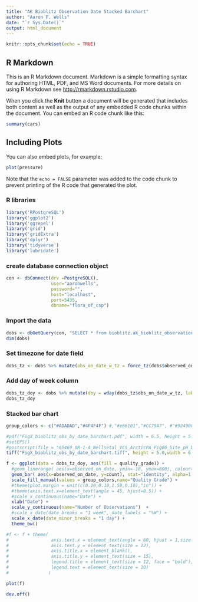 ```yaml
---
title: "AK Bioblitz Observation Date Stacked Barchart"
author: "Aaron F. Wells"
date: "`r Sys.Date()`"
output: html_document
---
```


```r
knitr::opts_chunk$set(echo = TRUE)
```

## R Markdown

This is an R Markdown document. Markdown is a simple formatting syntax for authoring HTML, PDF, and MS Word documents. For more details on using R Markdown see <http://rmarkdown.rstudio.com>.

When you click the **Knit** button a document will be generated that includes both content as well as the output of any embedded R code chunks within the document. You can embed an R code chunk like this:

```r
summary(cars)
```

## Including Plots

You can also embed plots, for example:

```r
plot(pressure)
```

Note that the `echo = FALSE` parameter was added to the code chunk to prevent printing of the R code that generated the plot.

### R libraries 
```r
library('RPostgreSQL')
library('ggplot2')
library('ggrepel')
library('grid')
library('gridExtra') 
library('dplyr')
library('tidyverse')
library('lubridate')
```


### create database connection object
```r
con <- dbConnect(drv =PostgreSQL(), 
                 user="aaronwells", 
                 password="",
                 host="localhost", 
                 port=5435, 
                 dbname="flora_of_csp")
```


### Import the data
```r
dobs <- dbGetQuery(con, "SELECT * from bioblitz.ak_bioblitz_observation_date_view;")
dim(dobs)

```

### Set timezone for date field
```r
dobs_tz <- dobs %>% mutate(obs_on_date_w_tz = force_tz(dobs$observed_on_date,"America/Anchorage") )

```

### Add day of week column
```r
dobs_tz_doy <- dobs %>% mutate(doy = wday(dobs_tz$obs_on_date_w_tz, label=TRUE))
dobs_tz_doy
```

### Stacked bar chart
```r
group_colors <- c("#ADADAD","#4F4F4F") #,"#e66101","#CC79A7", #"#924900",

#pdf("FigX_bioblitz_obs_by_date_barchart.pdf", width = 6.5, height = 5.0 )
#setEPS()
#postscript(file = "65469_0R-1-A_Wellsetal_VCS_ArcticPA_Fig06_Site_pH_by_alliance.eps", family="ArialMT", height= 5.0, width = 6.5)
tiff("FigX_bioblitz_obs_by_date_barchart.tiff", height = 5.0,width = 6.5,units = "in", res = 300, compression = "lzw")

f <- ggplot(data = dobs_tz_doy, aes(fill = quality_grade)) +
  #geom_linerange( aes(x=observed_on_date, ymin=-10, ymax=800), colour="black", alpha=0.9, size=1.3) +
  geom_bar( aes(x=observed_on_date, y=count), stat="identity", alpha=1.0) +
  scale_fill_manual(values = group_colors,name="Quality Grade") +
  #theme(plot.margin = unit(c(0.10,0.10,1.50,0.10),"in")) +
  #theme(axis.text.x=element_text(angle = 45, hjust=0.5)) +
  #scale_x_continuous(name="Date") +
  xlab("Date") +
  scale_y_continuous(name="Number of Observations")  +
  #scale_x_date(date_breaks = "1 week", date_labels = "%W") +
  scale_x_date(date_minor_breaks = "1 day") +
  theme_bw()

#f <- f + theme(
#                axis.text.x = element_text(angle = 60, hjust = 1,size = 12,color = "black"),
#                axis.text.y = element_text(size = 12),
#                axis.title.x = element_blank(),
#                axis.title.y = element_text(size = 15),
#                legend.title = element_text(size = 12, face = "bold"),
#                legend.text = element_text(size = 10)
#               )

plot(f)

dev.off()

```